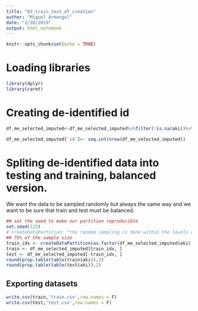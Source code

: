 ```yaml
---
title: "03_train_test_df_creation"
author: "Miguel Armengol"
date: "2/20/2019"
output: html_notebook
---
```


```r
knitr::opts_chunk$set(echo = TRUE)
```

# Loading libraries

```r
library(dplyr)
library(caret)
```

# Creating de-identified id

```r
df_me_selected_imputed<-df_me_selected_imputed%>%filter(!is.na(aki))%>%select(-one_of (c('AKIstage') ))

df_me_selected_imputed['id']<- seq.int(nrow(df_me_selected_imputed))
```

# Spliting de-identified data into testing and training, balanced version.

We want the data to be sampled randomly but always the same way and we want to be sure that train and test must be balanced.

```r
## set the seed to make our partition reproducible
set.seed(123)
# createDataPartition: "the random sampling is done within the levels of y when y is a factor in an attempt to balance the class distributions within the splits."
## 75% of the sample size
train_idx <- createDataPartition(as.factor(df_me_selected_imputed$aki), times = 1, p = 0.75, list=F)
train <- df_me_selected_imputed[train_idx, ]
test <- df_me_selected_imputed[-train_idx, ]
round(prop.table(table(train$aki)),2)
round(prop.table(table(test$aki)),2)
```

## Exporting datasets

```r
write.csv(train,'train.csv',row.names = F)
write.csv(test,'test.csv',row.names = F)
```


